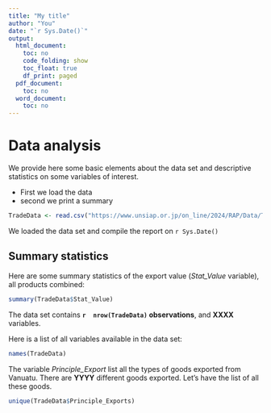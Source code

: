 ```yaml
---
title: "My title"
author: "You"
date: "`r Sys.Date()`"
output:
  html_document:
    toc: no
    code_folding: show
    toc_float: true
    df_print: paged
  pdf_document:
    toc: no
  word_document:
    toc: no
---
```


# Data analysis
We provide here some basic elements about the data set and descriptive statistics on some variables of interest.  

* First we load the data
* second we print a summary

```r
TradeData <- read.csv("https://www.unsiap.or.jp/on_line/2024/RAP/Data/TradeData.csv")
```

We loaded the data set and compile the  report on `r Sys.Date()`

## Summary statistics
Here are some summary statistics of the export value (*Stat_Value* variable), all products combined:

```r
summary(TradeData$Stat_Value)
```

The data set contains   **`r  nrow(TradeData)`  observations**, and  **XXXX** variables.

Here is a list of all variables available in the data set: 

```r
names(TradeData)
```


The variable *Principle_Export* list all the types of goods exported from Vanuatu. There are **YYYY** different goods exported. Let's have the list of all these goods. 

```r
unique(TradeData$Principle_Exports)

```




